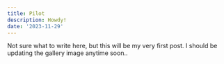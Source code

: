 ```yaml
---
title: Pilot
description: Howdy!
date: '2023-11-29'
---
```


Not sure what to write here, but this will be my very first post. I should be updating the gallery image anytime soon..